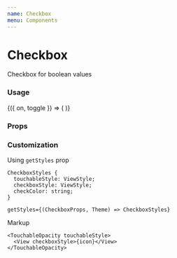 ```yaml
---
name: Checkbox
menu: Components
---
```



# Checkbox

Checkbox for boolean values

### Usage

<Playground>
  <Toggle initial={false}>
    {({ on, toggle }) => (
      <FormField label="Checkbox" labelPosition="right">
        <Checkbox
          shape="circle"
          isChecked={on}
          onChange={toggle}
          size="medium"
        />
      </FormField>
    )}
  </Toggle>
</Playground>

### Props

<Props of={Checkbox} />

### Customization

Using `getStyles` prop

```
CheckboxStyles {
  touchableStyle: ViewStyle;
  checkboxStyle: ViewStyle;
  checkColor: string;
}

getStyles={(CheckboxProps, Theme) => CheckboxStyles}
```

Markup

```tsx
<TouchableOpacity touchableStyle>
  <View checkboxStyle>{icon}</View>
</TouchableOpacity>
```

